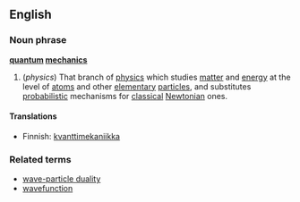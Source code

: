 ==English==
===Noun phrase===
{{wikipedia}}
'''[[quantum]] [[mechanics]]'''
#(''physics'') That branch of [[physics]] which studies [[matter]] and [[energy]] at the level of [[atom]]s and other [[elementary]] [[particle]]s, and substitutes [[probabilistic]] mechanisms for [[classical]] [[Newtonian]] ones.

====Translations====
*Finnish: [[kvanttimekaniikka]]

===Related terms===
*[[wave-particle duality]]
*[[wavefunction]]